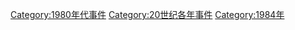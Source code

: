 [[Category:1980年代事件|Category:1980年代事件]]
[[Category:20世纪各年事件|Category:20世纪各年事件]]
[[Category:1984年|Category:1984年]]